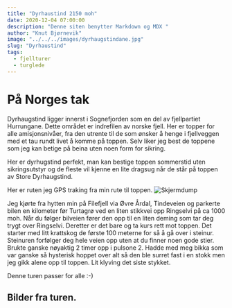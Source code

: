 ```yaml
---
title: "Dyrhaustind 2150 moh"
date: 2020-12-04 07:00:00
description: "Denne siten benytter Markdown og MDX "
author: "Knut Bjørnevik"
image: "../../../images/dyrhaugstindane.jpg"
slug: "Dyrhaustind"
tags:
  - fjellturer
  - turglede
---
```



<h1> På Norges tak </h1>
Dyrhaugstind ligger innerst i Sognefjorden som en del av fjellpartiet Hurrungane. Dette området er indrefilen av norske fjell. Her er topper for alle amisjonsnivåer, fra den utrente til de som ønsker å henge i fjellveggen med et tau rundt livet å komme på toppen.
Selv liker jeg best de toppene som jeg kan betige på beina uten noen form for sikring.

Her er dyrhugstind perfekt, man kan bestige toppen sommerstid uten sikringsutstyr og de fleste vil kjenne en lite dragsug når de står på toppen av Store Dyrhaugstind.

Her er ruten jeg GPS traking fra min rute til toppen.
![Skjermdump](../../../images/stravarutegpsdyrhaugstind.jpg)

Jeg kjørte fra hytten min på Filefjell via Øvre Årdal, Tindeveien og parkerte bilen en kilometer før Turtagrø ved en liten stikkvei opp Ringselvi på ca 1000 moh.
Når du følger bilveien fører den opp til en liten deming som tar deg trygt over Ringselvi.
Deretter er det bare og ta kurs rett mot toppen. Det starter med litt krattskog de første 100 meterne for så å gå over i steinur. 
Steinuren forfølger deg hele veien opp uten at du finner noen gode stier. 
Brukte ganske nøyaktig 2 timer opp i pulsone 2.  Hadde med meg bikka som var ganske så hysterisk hoppet over alt så den ble surret fast i en stokk men jeg gikk alene opp til toppen.
Lit klyving det siste stykket. 

Denne turen passer for alle :-)

## Bilder fra turen.

<Carusell />


